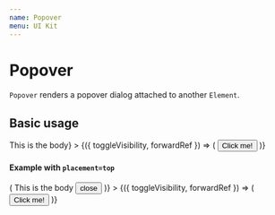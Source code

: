 ```yaml
---
name: Popover
menu: UI Kit
---
```



# Popover

`Popover` renders a popover dialog attached to another `Element`.

## Basic usage
<Playground>
  <Popover
    body={<Typography>This is the body</Typography>}
  >
    {({ toggleVisibility, forwardRef }) => (
      <Button onClick={toggleVisibility} forwardRef={forwardRef} variant="filled" color="primary">
        Click me!
      </Button>
    )}
  </Popover>
</Playground>

#### Example with `placement=top`
<Playground>
  <Popover
    placement="top"
    body={({ toggleVisibility }) => (
      <Flex itemGutter="half">
        <Typography>This is the body</Typography>
        <Button onClick={toggleVisibility} size="small">
          <ButtonIcon>close</ButtonIcon>
        </Button>
      </Flex>
    )}
  >
    {({ toggleVisibility, forwardRef }) => (
      <Button onClick={toggleVisibility} forwardRef={forwardRef} variant="filled" color="primary">
        Click me!
      </Button>
    )}
  </Popover>
</Playground>
